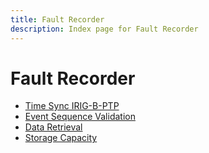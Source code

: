 ```yaml
---
title: Fault Recorder
description: Index page for Fault Recorder
---
```


# Fault Recorder

- [Time Sync IRIG-B-PTP](time-sync-irig-b-ptp)
- [Event Sequence Validation](event-sequence-validation)
- [Data Retrieval](data-retrieval)
- [Storage Capacity](storage-capacity)
